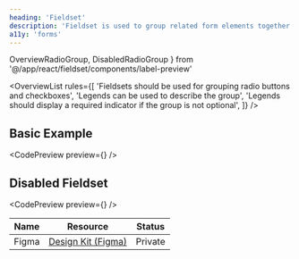```yaml
---
heading: 'Fieldset'
description: 'Fieldset is used to group related form elements together.'
a11y: 'forms'
---
```


  OverviewRadioGroup,
  DisabledRadioGroup
} from '@/app/react/fieldset/components/label-preview'

<OverviewList rules={[
  'Fieldsets should be used for grouping radio buttons and checkboxes',
  'Legends can be used to describe the group',
  'Legends should display a required indicator if the group is not optional',
]} />

## Basic Example

<CodePreview preview={<OverviewRadioGroup />} />

<DripDivider />

## Disabled Fieldset

<CodePreview preview={<DisabledRadioGroup />} />

<DripDivider />

| Name     | Resource | Status                                               |
| -------- | -------- | ---------------------------------------------------- |
| Figma    | [Design Kit (Figma)](https://www.figma.com/design/ducwqOCxoxcWc3ReV3FYd8/Digital-University-Component-Library?m=auto&node-id=0-1)      |                         Private                      |